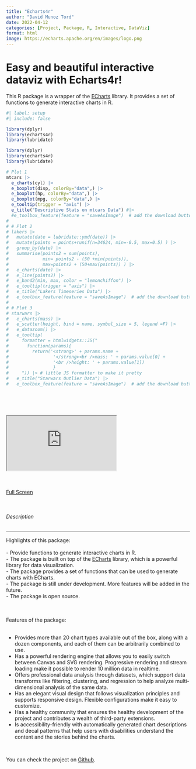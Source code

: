 ```yaml
---
title: "Echarts4r"
author: "David Munoz Tord"
date: 2022-04-12
categories: [Project, Package, R, Interactive, DataViz]
format: html
image: https://echarts.apache.org/en/images/logo.png
---
```


# Easy and beautiful interactive dataviz with Echarts4r!

This R package is a wrapper of the <a href="https://echarts.apache.org/en/index.html">ECharts</a> library. It provides a set of functions to generate interactive charts in R.



```r
#| label: setup
#| include: false

library(dplyr)
library(echarts4r)
library(lubridate)

```

```r

library(dplyr)
library(echarts4r)
library(lubridate)

# Plot 1
mtcars |>
  e_charts(cyl) |> 
  e_boxplot(disp, colorBy="data",) |>
  e_boxplot(hp, colorBy="data",) |>
  e_boxplot(mpg, colorBy="data",) |>
  e_tooltip(trigger = "axis") |>
  e_title("Descriptive Stats on mtcars Data") #|>
  #e_toolbox_feature(feature = "saveAsImage")  # add the download button!
# 
# # Plot 2
# lakers |>           
#   mutate(date = lubridate::ymd(date)) |>
#   mutate(points = points+runif(n=34624, min=-0.5, max=0.5) ) |>
#   group_by(date) |>
#   summarise(points2 = sum(points),
#             min= points2 - (50 +min(points)),
#             max=points2 + (50+max(points)) ) |> 
#   e_charts(date) |>
#   e_line(points2) |>
#   e_band2(min, max, color = "lemonchiffon") |>
#   e_tooltip(trigger = "axis") |>
#   e_title("Lakers Timeseries Data") |>
#   e_toolbox_feature(feature = "saveAsImage")  # add the download button!
# 
# # Plot 3
# starwars |>
#   e_charts(mass) |>
#   e_scatter(height, bind = name, symbol_size = 5, legend =F) |>
#   e_datazoom() |>
#   e_tooltip(
#     formatter = htmlwidgets::JS("
#       function(params){
#         return('<strong>' + params.name + 
#                 '</strong><br />mass: ' + params.value[0] + 
#                 '<br />height: ' + params.value[1]) 
#                 }
#     ")) |> # little JS formatter to make it pretty
#   e_title("Starwars Outlier Data") |>
#   e_toolbox_feature(feature = "saveAsImage")  # add the download button!
  
```

<br>
<br>

::: {.iframe-container}
<iframe class="iframe-responsive" scrolling="yes" src="https://echarts4r.john-coene.com/"></iframe>
:::
<br><br>
<a href="https://echarts4r.john-coene.com/" class="btn btn-secondary">Full Screen</a>


<br>
<div style="text-align: left">
<h6>Description</h6>
<hr>

<p>
    Highlights of this package:
    <br><br>
    - Provide functions to generate interactive charts in R.<br>
    - The package is built on top of the <a href="https://echarts.apache.org/en/index.html">ECharts</a> library, which is a powerful library for data visualization.<br>
    - The package provides a set of functions that can be used to generate charts with ECharts.<br>
    - The package is still under development. More features will be added in the future.<br>
    - The package is open source. 
    
    <br><br>
    Features of the package: 
<br><br>


- Provides more than 20 chart types available out of the box, along with a dozen components, and each of them can be arbitrarily combined to use.<br>
- Has a powerful rendering engine that allows you to easily switch between Canvas and SVG rendering. Progressive rendering and stream loading make it possible to render 10 million data in realtime.<br>
- Offers professional data analysis through datasets, which support data transforms like filtering, clustering, and regression to help analyze multi-dimensional analysis of the same data.<br>
- Has an elegant visual design that follows visualization principles and supports responsive design. Flexible configurations make it easy to customize.<br>
- Has a healthy community that ensures the healthy development of the project and contributes a wealth of third-party extensions.<br>
- Is accessibility-friendly with automatically generated chart descriptions and decal patterns that help users with disabilities understand the content and the stories behind the charts.<br>

<br>
    
<span>You can check the project on <a href="https://github.com/JohnCoene/echarts4r">Github</a>.
    </span>
<br><br>




